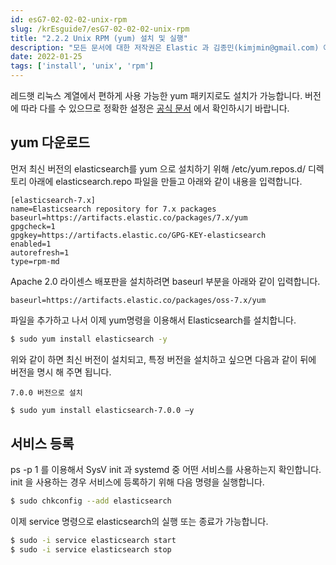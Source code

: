 ```yaml
---
id: esG7-02-02-02-unix-rpm
slug: /krEsguide7/esG7-02-02-02-unix-rpm
title: "2.2.2 Unix RPM (yum) 설치 및 실행"
description: "모든 문서에 대한 저작권은 Elastic 과 김종민(kimjmin@gmail.com) 에게 있으며 허가되지 않은 무단 복제나 배포 및 출판을 금지합니다. 본 문서의 내용 및 포함된 자료를 인용하고자 하는 경우 출처를 명시하고 게재된 주소를 김종민(kimjmin@gmail.com)에게 알려주시기 바랍니다."
date: 2022-01-25
tags: ['install', 'unix', 'rpm']
---
```


레드햇 리눅스 계열에서 편하게 사용 가능한 yum 패키지로도 설치가 가능합니다. 버전에 따라 다를 수 있으므로 정확한 설정은 [공식 문서](https://www.elastic.co/guide/en/elasticsearch/reference/current/rpm.html) 에서 확인하시기 바랍니다.

## yum 다운로드

먼저 최신 버전의 elasticsearch를 yum 으로 설치하기 위해 /etc/yum.repos.d/ 디렉토리 아래에 elasticsearch.repo 파일을 만들고 아래와 같이 내용을 입력합니다.

```
[elasticsearch-7.x]
name=Elasticsearch repository for 7.x packages
baseurl=https://artifacts.elastic.co/packages/7.x/yum
gpgcheck=1
gpgkey=https://artifacts.elastic.co/GPG-KEY-elasticsearch
enabled=1
autorefresh=1
type=rpm-md
```

Apache 2.0 라이센스 배포판을 설치하려면 baseurl 부분을 아래와 같이 입력합니다.

```
baseurl=https://artifacts.elastic.co/packages/oss-7.x/yum
```

파일을 추가하고 나서 이제 yum명령을 이용해서 Elasticsearch를 설치합니다.

```bash
$ sudo yum install elasticsearch -y
```

위와 같이 하면 최신 버전이 설치되고, 특정 버전을 설치하고 싶으면 다음과 같이 뒤에 버전을 명시 해 주면 됩니다.

`7.0.0 버전으로 설치`
```bash
$ sudo yum install elasticsearch-7.0.0 –y
```

## 서비스 등록

ps -p 1 를 이용해서 SysV init 과 systemd 중 어떤 서비스를 사용하는지 확인합니다. init 을 사용하는 경우 서비스에 등록하기 위해 다음 명령을 실행합니다.

```bash
$ sudo chkconfig --add elasticsearch
```

이제 service 명령으로 elasticsearch의 실행 또는 종료가 가능합니다.

```bash
$ sudo -i service elasticsearch start
$ sudo -i service elasticsearch stop
```
